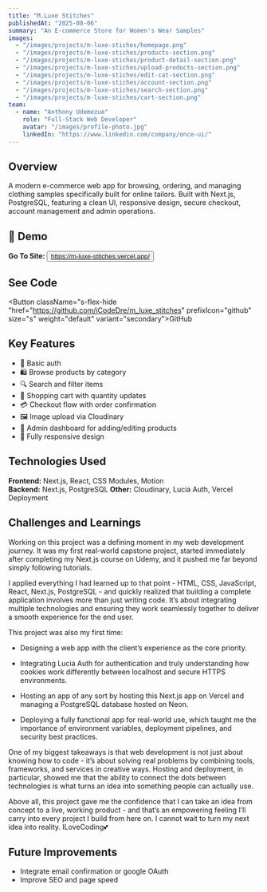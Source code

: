 ```yaml
---
title: "M.Luxe Stitches"
publishedAt: "2025-08-06"
summary: "An E-commerce Store for Women's Wear Samples"
images:
  - "/images/projects/m-luxe-stiches/homepage.png"
  - "/images/projects/m-luxe-stiches/products-section.png"
  - "/images/projects/m-luxe-stiches/product-detail-section.png"
  - "/images/projects/m-luxe-stiches/upload-products-section.png"
  - "/images/projects/m-luxe-stiches/edit-cat-section.png"
  - "/images/projects/m-luxe-stiches/account-section.png"
  - "/images/projects/m-luxe-stiches/search-section.png"
  - "/images/projects/m-luxe-stiches/cart-section.png"
team:
  - name: "Anthony Udemezue"
    role: "Full-Stack Web Developer"
    avatar: "/images/profile-photo.jpg"
    linkedIn: "https://www.linkedin.com/company/once-ui/"
---
```


## Overview

A modern e-commerce web app for browsing, ordering, and managing clothing samples specifically built for online tailors. Built with Next.js, PostgreSQL, featuring a clean UI, responsive design, secure checkout, account management and admin operations.

## 🚀 Demo

**Go To Site:** <Button className="s-flex-hide" href="https://m-luxe-stitches.vercel.app/" prefixIcon="web" size="s" weight="default" variant="secondary">https://m-luxe-stitches.vercel.app/</Button>

## See Code

<Button className="s-flex-hide "href="https://github.com/iCodeDre/m_luxe_stitches" prefixIcon="github" size="s" weight="default" variant="secondary">GitHub</Button>

## Key Features

- 🔑 Basic auth
- 🛍️ Browse products by category
- 🔍 Search and filter items
- 🛒 Shopping cart with quantity updates
- 💳 Checkout flow with order confirmation
- 🖼️ Image upload via Cloudinary
- 🔑 Admin dashboard for adding/editing products
- 📱 Fully responsive design

## Technologies Used

**Frontend:** Next.js, React, CSS Modules, Motion  
**Backend:** Next.js, PostgreSQL
**Other:** Cloudinary, Lucia Auth, Vercel Deployment

## Challenges and Learnings

Working on this project was a defining moment in my web development journey. It was my first real-world capstone project, started immediately after completing my Next.js course on Udemy, and it pushed me far beyond simply following tutorials.

I applied everything I had learned up to that point - HTML, CSS, JavaScript, React, Next.js, PostgreSQL - and quickly realized that building a complete application involves more than just writing code. It’s about integrating multiple technologies and ensuring they work seamlessly together to deliver a smooth experience for the end user.

This project was also my first time:

- Designing a web app with the client’s experience as the core priority.

- Integrating Lucia Auth for authentication and truly understanding how cookies work differently between localhost and secure HTTPS environments.

- Hosting an app of any sort by hosting this Next.js app on Vercel and managing a PostgreSQL database hosted on Neon.

- Deploying a fully functional app for real-world use, which taught me the importance of environment variables, deployment pipelines, and security best practices.

One of my biggest takeaways is that web development is not just about knowing how to code - it’s about solving real problems by combining tools, frameworks, and services in creative ways. Hosting and deployment, in particular, showed me that the ability to connect the dots between technologies is what turns an idea into something people can actually use.

Above all, this project gave me the confidence that I can take an idea from concept to a live, working product - and that’s an empowering feeling I’ll carry into every project I build from here on. I cannot wait to turn my next idea into reality. ILoveCoding💕


## Future Improvements
- Integrate email confirmation or google OAuth
- Improve SEO and page speed


